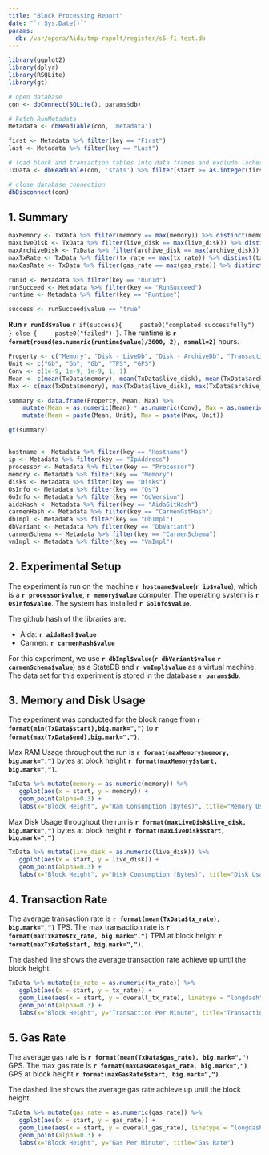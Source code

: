 ```yaml
---
title: "Block Processing Report"
date: "`r Sys.Date()`"
params:
  db: /var/opera/Aida/tmp-rapolt/register/s5-f1-test.db
---
```


```r
library(ggplot2)
library(dplyr)
library(RSQLite)
library(gt)

# open database
con <- dbConnect(SQLite(), params$db)

# Fetch RunMetadata
Metadata <- dbReadTable(con, 'metadata')

first <- Metadata %>% filter(key == "First")
last <- Metadata %>% filter(key == "Last")

# load block and transaction tables into data frames and exclude lachesis transition block
TxData <- dbReadTable(con, 'stats') %>% filter(start >= as.integer(first$value) & end <= as.integer(last$value))

# close database connection
dbDisconnect(con)
```

## ##############################################################################

## 1. Summary

```r
maxMemory <- TxData %>% filter(memory == max(memory)) %>% distinct(memory, start) 
maxLiveDisk <- TxData %>% filter(live_disk == max(live_disk)) %>% distinct(live_disk, start) 
maxArchiveDisk <- TxData %>% filter(archive_disk == max(archive_disk)) %>% distinct(archive_disk, start) 
maxTxRate <- TxData %>% filter(tx_rate == max(tx_rate)) %>% distinct(tx_rate, start)
maxGasRate <- TxData %>% filter(gas_rate == max(gas_rate)) %>% distinct(gas_rate, start) 

runId <- Metadata %>% filter(key == "RunId")
runSucceed <- Metadata %>% filter(key == "RunSucceed")
runtime <- Metadata %>% filter(key == "Runtime")

success <- runSucceed$value == "true"
```

**Run `r runId$value`** `r if(success){
	paste0("completed successfully")
} else {
	paste0("failed")
}`. The runtime is **`r format(round(as.numeric(runtime$value)/3600, 2), nsmall=2)`** hours.

```r
Property <- c("Memory", "Disk - LiveDb", "Disk - ArchiveDb", "Transaction Rate", "Gas Rate")
Unit <- c("Gb", "Gb", "Gb", "TPS", "GPS")
Conv <- c(1e-9, 1e-9, 1e-9, 1, 1)
Mean <- c(mean(TxData$memory), mean(TxData$live_disk), mean(TxData$archive_disk), mean(TxData$tx_rate), mean(TxData$gas_rate))
Max <- c(max(TxData$memory), max(TxData$live_disk), max(TxData$archive_disk), max(TxData$tx_rate), max(TxData$gas_rate))

summary <- data.frame(Property, Mean, Max) %>% 
	mutate(Mean = as.numeric(Mean) * as.numeric(Conv), Max = as.numeric(Max) * as.numeric(Conv)) %>%
	mutate(Mean = paste(Mean, Unit), Max = paste(Max, Unit))

gt(summary)
```


## ##############################################################################

```r
hostname <- Metadata %>% filter(key == "Hostname")
ip <- Metadata %>% filter(key == "IpAddress")
processor <- Metadata %>% filter(key == "Processor")
memory <- Metadata %>% filter(key == "Memory")
disks <- Metadata %>% filter(key == "Disks")
OsInfo <- Metadata %>% filter(key == "Os")
GoInfo <- Metadata %>% filter(key == "GoVersion")
aidaHash <- Metadata %>% filter(key == "AidaGitHash")
carmenHash <- Metadata %>% filter(key == "CarmenGitHash")
dbImpl <- Metadata %>% filter(key == "DbImpl")
dbVariant <- Metadata %>% filter(key == "DbVariant")
carmenSchema <- Metadata %>% filter(key == "CarmenSchema")
vmImpl <- Metadata %>% filter(key == "VmImpl")
```

## 2. Experimental Setup
The experiment is run on the machine **`r hostname$value`**(**`r ip$value`**), which is a **`r processor$value`**, **`r memory$value`** computer.
The operating system is **`r OsInfo$value`**.
The system has installed **`r GoInfo$value`**.

The github hash of the libraries are:

* Aida: **`r aidaHash$value`**
* Carmen: **`r carmenHash$value`**

For this experiment, we use **`r dbImpl$value`**(**`r dbVariant$value`** **`r carmenSchema$value`**) as a StateDB and **`r vmImpl$value`** as a virtual machine.  The data set for this experiment is stored in the database **`r params$db`**.

## ##############################################################################

## 3. Memory and Disk Usage


The experiment was conducted for the block range from **`r format(min(TxData$start),big.mark=",")`**  to **`r format(max(TxData$end),big.mark=",")`**.

Max RAM Usage throughout the run is **`r format(maxMemory$memory, big.mark=",")`** bytes at block height **`r format(maxMemory$start, big.mark=",")`**. 

```r
TxData %>% mutate(memory = as.numeric(memory)) %>%
   ggplot(aes(x = start, y = memory)) +
   geom_point(alpha=0.3) +
   labs(x="Block Height", y="Ram Consumption (Bytes)", title="Memory Usage")
```

Max Disk Usage throughout the run is **`r format(maxLiveDisk$live_disk, big.mark=",")`** bytes at block height **`r format(maxLiveDisk$start, big.mark=",")`**

```r
TxData %>% mutate(live_disk = as.numeric(live_disk)) %>%
   ggplot(aes(x = start, y = live_disk)) +
   geom_point(alpha=0.3) +
   labs(x="Block Height", y="Disk Consumption (Bytes)", title="Disk Usage")
```

## ##############################################################################

## 4. Transaction Rate

The average transaction rate is **`r format(mean(TxData$tx_rate), big.mark=",")`** TPS. The max transaction rate  is **`r format(maxTxRate$tx_rate, big.mark=",")`** TPM at block height **`r format(maxTxRate$start, big.mark=",")`**. 

The dashed line shows the average transaction rate achieve up until the block height.

```r
TxData %>% mutate(tx_rate = as.numeric(tx_rate)) %>%
   ggplot(aes(x = start, y = tx_rate)) +
   geom_line(aes(x = start, y = overall_tx_rate), linetype = "longdash", color = "tomato") +
   geom_point(alpha=0.3) +
   labs(x="Block Height", y="Transaction Per Minute", title="Transaction Rate")
```

## ##############################################################################

## 5. Gas Rate

The average gas rate is **`r format(mean(TxData$gas_rate), big.mark=",")`** GPS. The max gas rate  is **`r format(maxGasRate$gas_rate, big.mark=",")`** GPS at block height **`r format(maxGasRate$start, big.mark=",")`**. 

The dashed line shows the average gas rate achieve up until the block height.

```r
TxData %>% mutate(gas_rate = as.numeric(gas_rate)) %>%
   ggplot(aes(x = start, y = gas_rate)) +
   geom_line(aes(x = start, y = overall_gas_rate), linetype = "longdash", color = "tomato") +
   geom_point(alpha=0.3) +
   labs(x="Block Height", y="Gas Per Minute", title="Gas Rate")
```


